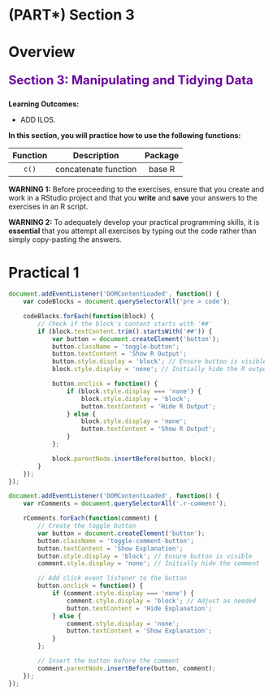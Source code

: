 # (PART\*) Section 3 {-}

# Overview {-}

<div style="color: #6D009D; font-size: 24px; font-weight: bold;text-align: justify;">
 Section 3: Manipulating and Tidying Data
</div>

::: ilos
**Learning Outcomes:**

-   ADD ILOS.
:::

**In this section, you will practice how to use the following functions:**

|   Function    |               Description               | Package |
|:-------------:|:---------------------------------------:|:-------:|
|     `c()`     |          concatenate function           | base R  |

::: attention
**WARNING 1:** Before proceeding to the exercises, ensure that you create and work in a RStudio project and that you **write** and **save** your answers to the exercises in an R script.

**WARNING 2:** To adequately develop your practical programming skills, it is **essential** that you attempt all exercises by typing out the code rather than simply copy-pasting the answers.
:::

# Practical 1 {-}

```js
document.addEventListener('DOMContentLoaded', function() {
    var codeBlocks = document.querySelectorAll('pre > code');

    codeBlocks.forEach(function(block) {
        // Check if the block's content starts with '##'
        if (block.textContent.trim().startsWith('##')) {
            var button = document.createElement('button');
            button.className = 'toggle-button';
            button.textContent = 'Show R Output';
            button.style.display = 'block'; // Ensure button is visible
            block.style.display = 'none'; // Initially hide the R output

            button.onclick = function() {
                if (block.style.display === 'none') {
                    block.style.display = 'block';
                    button.textContent = 'Hide R Output';
                } else {
                    block.style.display = 'none';
                    button.textContent = 'Show R Output';
                }
            };

            block.parentNode.insertBefore(button, block);
        }
    });
});
```

```js
document.addEventListener('DOMContentLoaded', function() {
    var rComments = document.querySelectorAll('.r-comment');

    rComments.forEach(function(comment) {
        // Create the toggle button
        var button = document.createElement('button');
        button.className = 'toggle-comment-button';
        button.textContent = 'Show Explanation';
        button.style.display = 'block'; // Ensure button is visible
        comment.style.display = 'none'; // Initially hide the comment

        // Add click event listener to the button
        button.onclick = function() {
            if (comment.style.display === 'none') {
                comment.style.display = 'block'; // Adjust as needed
                button.textContent = 'Hide Explanation';
            } else {
                comment.style.display = 'none';
                button.textContent = 'Show Explanation';
            }
        };

        // Insert the button before the comment
        comment.parentNode.insertBefore(button, comment);
    });
});

```


